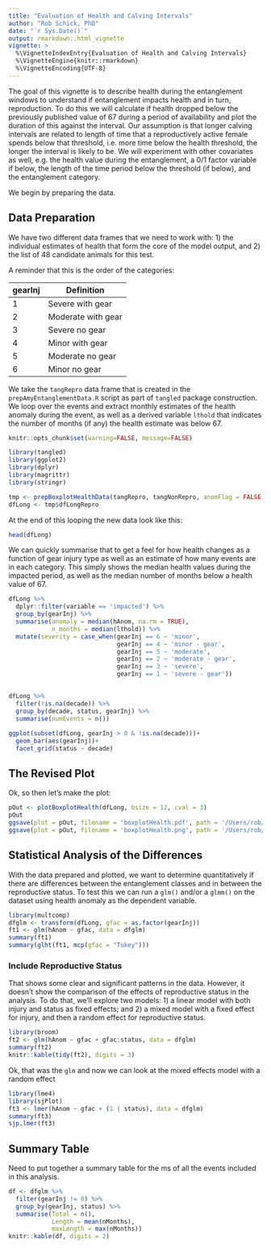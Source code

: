 ```yaml
---
title: "Evaluation of Health and Calving Intervals"
author: "Rob Schick, PhD"
date: "`r Sys.Date()`"
output: rmarkdown::html_vignette
vignette: >
  %\VignetteIndexEntry{Evaluation of Health and Calving Intervals}
  %\VignetteEngine{knitr::rmarkdown}
  %\VignetteEncoding{UTF-8}
---
```


The goal of this vignette is to describe health during the entanglement windows to understand if entanglement impacts health and in turn, reproduction. To do this we will calculate if health dropped below the previously published value of 67 during a period of availability and plot the duration of this against the interval. Our assumption is that longer calving intervals are related to length of time that a reproductively active female spends below that threshold, i.e. more time below the health threshold, the longer the interval is likely to be. We will experiment with other covariates as well, e.g. the health value during the entanglement, a 0/1 factor variable if below, the length of the time period below the threshold (if below), and the entanglement category.

We begin by preparing the data.

## Data Preparation
We have two different data frames that we need to work with: 1) the individual estimates of health that form the core of the model output, and 2) the list of 48 candidate animals for this test.

A reminder that this is the order of the categories:

gearInj | Definition
-----------|----------
1 | Severe with gear
2 | Moderate with gear
3 | Severe no gear
4 | Minor with gear
5 | Moderate no gear
6 | Minor no gear

We take the `tangRepro` data frame that is created in the `prepAmyEntanglementData.R` script as part of `tangled` package construction. We loop over the events and extract monthly estimates of the health anomaly during the event, as well as a derived variable `lthold` that indicates the number of months (if any) the health estimate was below 67. 

```r
knitr::opts_chunk$set(warning=FALSE, message=FALSE)

library(tangled)
library(ggplot2)
library(dplyr)
library(magrittr)
library(stringr)
```


```r

tmp <- prepBoxplotHealthData(tangRepro, tangNonRepro, anomFlag = FALSE, thold = 67)
dfLong <- tmp$dfLongRepro
```

At the end of this looping the new data look like this:

```r
head(dfLong)
```

We can quickly summarise that to get a feel for how health changes as a function of gear injury type as well as an estimate of how many events are in each category. This simply shows the median health values during the impacted period, as well as the median number of months below a health value of 67.

```r
dfLong %>% 
  dplyr::filter(variable == 'impacted') %>% 
  group_by(gearInj) %>% 
  summarise(anomaly = median(hAnom, na.rm = TRUE),
            n_months = median(lthold)) %>% 
  mutate(severity = case_when(gearInj == 6 ~ 'minor',
                              gearInj == 4 ~ 'minor - gear',
                              gearInj == 5 ~ 'moderate',
                              gearInj == 2 ~ 'moderate - gear',
                              gearInj == 3 ~ 'severe',
                              gearInj == 1 ~ 'severe - gear'))
```

## 

```r
dfLong %>% 
  filter(!is.na(decade)) %>% 
  group_by(decade, status, gearInj) %>% 
  summarise(numEvents = n())

ggplot(subset(dfLong, gearInj > 0 & !is.na(decade)))+
  geom_bar(aes(gearInj))+
  facet_grid(status ~ decade)
```

## The Revised Plot
Ok, so then let's make the plot:

```r
pOut <- plotBoxplotHealth(dfLong, bsize = 12, cval = 3)
pOut
ggsave(plot = pOut, filename = 'boxplotHealth.pdf', path = '/Users/rob/Documents/research/manuscripts/KnowltonEtAl_Entanglement/images', device = 'pdf', width = 9, height = 6, units = 'in')
ggsave(plot = pOut, filename = 'boxplotHealth.png', path = '/Users/rob/Documents/research/manuscripts/KnowltonEtAl_Entanglement/images', device = 'png', dpi = 300, width = 9, height = 6, units = 'in')
```


## Statistical Analysis of the Differences
With the data prepared and plotted, we want to determine quantitatively if there are differences between the entanglement classes and in between the reproductive status. To test this we can run a `glm()` and/or a `glmm()` on the dataset using health anomaly as the dependent variable. 

```r
library(multcomp)
dfglm <- transform(dfLong, gfac = as.factor(gearInj))
ft1 <- glm(hAnom ~ gfac, data = dfglm)
summary(ft1)
summary(glht(ft1, mcp(gfac = "Tukey")))
```

### Include Reproductive Status
That shows some clear and significant patterns in the data. However, it doesn't show the comparison of the effects of reproductive status in the analysis. To do that, we'll explore two models: 1) a linear model with both injury and status as fixed effects; and 2) a mixed model with a fixed effect for injury, and then a random effect for reproductive status.

```r
library(broom)
ft2 <- glm(hAnom ~ gfac + gfac:status, data = dfglm)
summary(ft2)
knitr::kable(tidy(ft2), digits = 3)
```

Ok, that was the `glm` and now we can look at the mixed effects model with a random effect

```r
library(lme4)
library(sjPlot)
ft3 <- lmer(hAnom ~ gfac + (1 | status), data = dfglm)
summary(ft3)
sjp.lmer(ft3)
```

## Summary Table
Need to put together a summary table for the ms of all the events included in this analysis.

```r
df <- dfglm %>% 
  filter(gearInj != 0) %>% 
  group_by(gearInj, status) %>% 
  summarise(Total = n(),
            Length = mean(nMonths),
            maxLength = max(nMonths))
knitr::kable(df, digits = 2)

```

